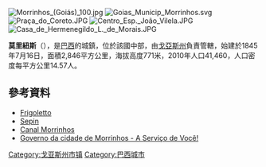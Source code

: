 {{coord|17|43|47|S|49|04|42|W|display=title}}

[[Image:Morrinhos_(Goiás)_100.jpg|thumb]]
[[Image:Goias_Municip_Morrinhos.svg|thumb]]
[[Image:Praça_do_Coreto.JPG|thumb]]
[[Image:Centro_Esp._João_Vilela.JPG|thumb]]
[[Image:Casa_de_Hermenegildo_L._de_Morais.JPG|thumb]]

'''莫里紐斯'''（{{lang-pt|Morrinhos}}），是[[巴西|巴西]]的城鎮，位於該國中部，由[[戈亞斯州|戈亞斯州]]負責管轄，始建於1845年7月16日，面積2,846平方公里，海拔高度771米，2010年人口41,460，人口密度每平方公里14.57人。

==參考資料==
*[http://www.frigoletto.com.br/GeoEcon/idhgo.htm Frigoletto] {{Wayback|url=http://www.frigoletto.com.br/GeoEcon/idhgo.htm |date=20060519192034 }}
*[https://web.archive.org/web/20090205080546/http://www.seplan.go.gov.br/sepin/pub/anuario/2005/transporte/tab01_transporte.htm  Sepin]
*[https://web.archive.org/web/20160303203001/http://www.canalmorrinhos.com/ Canal Morrinhos]
*[http://www.morrinhos.go.gov.br/ Governo da cidade de Morrinhos - A Serviço de Você!]

{{Brazil-geo-stub}}
{{戈亞斯州市鎮}}

[[Category:戈亚斯州市镇|Category:戈亚斯州市镇]]
[[Category:巴西城市|Category:巴西城市]]